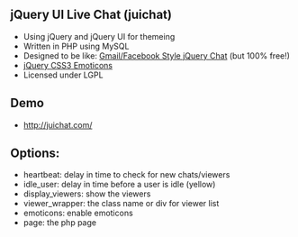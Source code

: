 == jQuery UI Live Chat (juichat) ==

* Using jQuery and jQuery UI for themeing
* Written in PHP using MySQL
* Designed to be like: <a href="http://anantgarg.com/2009/05/13/gmail-facebook-style-jquery-chat/">Gmail/Facebook Style jQuery Chat</a> (but 100% free!)
* <a href="http://os.alfajango.com/css-emoticons/">jQuery CSS3 Emoticons</a>
* Licensed under LGPL

== Demo ==
* http://juichat.com/

==Options:==
* heartbeat: delay in time to check for new chats/viewers
* idle_user: delay in time before a user is idle (yellow)
* display_viewers: show the viewers
* viewer_wrapper: the class name or div for viewer list
* emoticons: enable emoticons
* page: the php page
